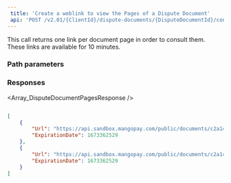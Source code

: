```yaml
---  
 title: 'Create a weblink to view the Pages of a Dispute Document'  
 api: 'POST /v2.01/{ClientId}/dispute-documents/{DisputeDocumentId}/consult'  
---  
```


  

This call returns one link per document page in order to consult them. These links are available for 10 minutes.  

### Path parameters  

<DisputeDocumentId />  

### Responses  

<AccordionGroup><Accordion title="200 ">  

<Array_DisputeDocumentPagesResponse /></Accordion></AccordionGroup>  

<ResponseExample>  

```json 200   

[
    {
        "Url": "https://api.sandbox.mangopay.com/public/documents/c2a145/consult/L0D3y1QRad0Oos6rYlkG0Q59VG",
        "ExpirationDate": 1673362529
    },
    {
        "Url": "https://api.sandbox.mangopay.com/public/documents/c2a145/consult/DB8MOWLgP21jMIe6VKGGP9EMyA",
        "ExpirationDate": 1673362529
    }
]  

 ```  

</ResponseExample>